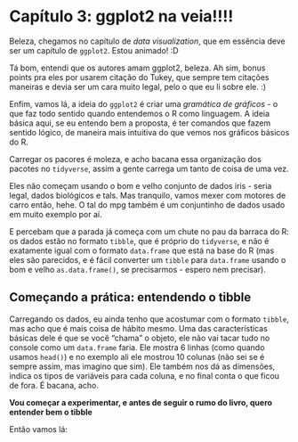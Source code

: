 # Capítulo 3: ggplot2 na veia!!!!

Beleza, chegamos no capítulo de *data visualization*, que em essência deve ser um capítulo de `ggplot2`. Estou animado! :D

Tá bom, entendi que os autores amam ggplot2, beleza. Ah sim, bonus points pra eles por usarem citação do Tukey, que sempre tem citações maneiras e devia ser um cara muito legal, pelo o que eu li sobre ele. :) 

Enfim, vamos lá, a ideia do `ggplot2` é criar uma *gramática de gráficos* - o que faz todo sentido quando entendemos o R como linguagem. A ideia básica aqui, se eu entendo bem a proposta, é ter comandos que fazem sentido lógico, de maneira mais intuitiva do que vemos nos gráficos básicos do R.

Carregar os pacores é moleza, e acho bacana essa organização dos pacotes no `tidyverse`, assim a gente carrega um tanto de coisa de uma vez.

Eles não começam usando o bom e velho conjunto de dados iris - seria legal, dados biológicos e tals. Mas tranquilo, vamos mexer com motores de carro então, hehe. O tal do mpg também é um conjuntinho de dados usado em muito exemplo por aí.

E percebam que a parada já começa com um chute no pau da barraca do R: os dados estão no formato `tibble`, que é próprio do `tidyverse`, e não é exatamente igual com o formato `data.frame` que está na base do R (mas eles são parecidos, e é fácil converter um `tibble` para `data.frame` usando o bom e velho `as.data.frame()`, se precisarmos - espero nem precisar).

## Começando a prática: entendendo o tibble

Carregando os dados, eu ainda tenho que acostumar com o formato `tibble`, mas acho que é mais coisa de hábito mesmo. Uma das características básicas dele é que se você “chama” o objeto, ele não vai tacar tudo no console como um `data.frame` faria. Ele mostra 6 linhas (como quando usamos `head()`) e no exemplo ali ele mostrou 10 colunas (não sei se é sempre assim, mas imagino que sim). Ele também nos dá as dimensões, indica os tipos de variáveis para cada coluna, e no final conta o que ficou de fora. É bacana, acho.

**Vou começar a experimentar, e antes de seguir o rumo do livro, quero entender bem o tibble**

Então vamos lá:

